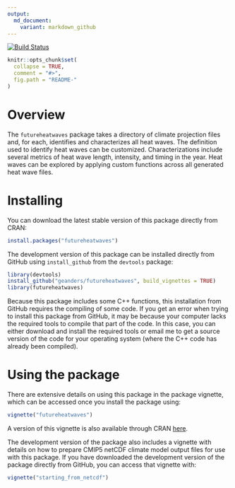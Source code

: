 ```yaml
---
output:
  md_document:
    variant: markdown_github
---
```


<!-- README.md is generated from README.Rmd. Please edit that file -->

[![Build Status](https://travis-ci.org/geanders/futureheatwaves.svg?branch=master)](https://travis-ci.org/geanders/futureheatwaves)

```r
knitr::opts_chunk$set(
  collapse = TRUE,
  comment = "#>",
  fig.path = "README-"
)
```

# Overview 

The `futureheatwaves` package takes a directory of climate projection files and, for each, identifies and characterizes all heat waves. The definition used to identify heat waves can be customized. Characterizations include several metrics of heat wave length, intensity, and timing in the year. Heat waves can be explored by applying custom functions across all generated heat wave files.

# Installing

You can download the latest stable version of this package directly from CRAN: 

```r
install.packages("futureheatwaves")
```

The development version of this package can be installed directly from GitHub using `install_github` from the `devtools` package: 

```r
library(devtools)
install_github("geanders/futureheatwaves", build_vignettes = TRUE)
library(futureheatwaves)
```

Because this package includes some C++ functions, this installation from GitHub requires the compiling of some code. If you get an error when trying to install this package from GitHub, it may be because your computer lacks the required tools to compile that part of the code. In this case, you can either download and install the required tools or email me to get a source version of the code for your operating system (where the C++ code has already been compiled). 

# Using the package

There are extensive details on using this package in the package vignette, which can be accessed once you install the package using: 

```r
vignette("futureheatwaves")
```

A version of this vignette is also available through CRAN [here](https://cran.r-project.org/web/packages/futureheatwaves/vignettes/futureheatwaves.html).

The development version of the package also includes a vignette with details on how to prepare CMIP5 netCDF climate model output files for use with this package. If you have downloaded the development version of the package directly from GitHub, you can access that vignette with: 

```r
vignette("starting_from_netcdf")
```

